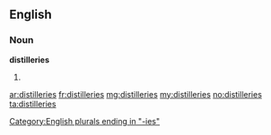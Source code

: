 ==English==

===Noun===
'''distilleries'''

# {{plural of|distillery}}

[[Category:English plurals ending in "-ies"]]

[[ar:distilleries]]
[[fr:distilleries]]
[[mg:distilleries]]
[[my:distilleries]]
[[no:distilleries]]
[[ta:distilleries]]